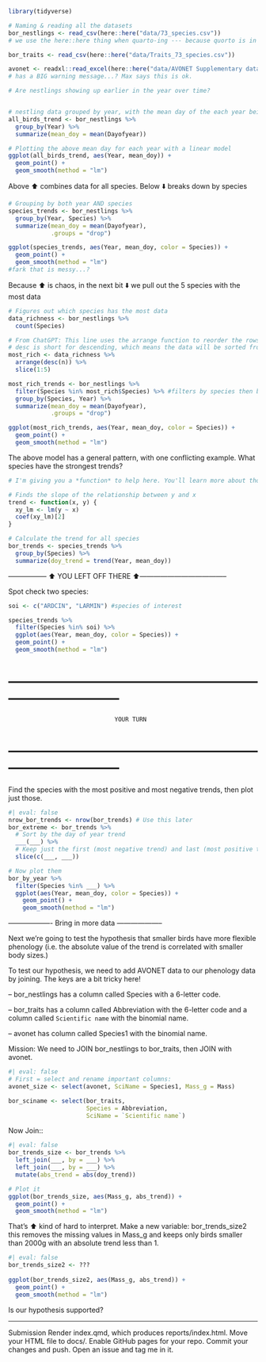 

```r
library(tidyverse)
```

```r
# Naming & reading all the datasets 
bor_nestlings <- read_csv(here::here("data/73_species.csv")) 
# we use the here::here thing when quarto-ing --- because quorto is in reports and data is somewhere else...

bor_traits <- read_csv(here::here("data/Traits_73_species.csv"))  

avonet <- readxl::read_excel(here::here("data/AVONET Supplementary dataset 1.xlsx"), sheet = "AVONET1_BirdLife")
# has a BIG warning message...? Max says this is ok. 

```



```r

# Are nestlings showing up earlier in the year over time?


# nestling data grouped by year, with the mean day of the each year being calculated
all_birds_trend <- bor_nestlings %>% 
  group_by(Year) %>% 
  summarize(mean_doy = mean(Dayofyear))

# Plotting the above mean day for each year with a linear model 
ggplot(all_birds_trend, aes(Year, mean_doy)) + 
  geom_point() +
  geom_smooth(method = "lm")

```


Above ⬆️ combines data for all species. Below ⬇️ breaks down by species

```r
# Grouping by both year AND species
species_trends <- bor_nestlings %>% 
  group_by(Year, Species) %>% 
  summarize(mean_doy = mean(Dayofyear),
            .groups = "drop")

ggplot(species_trends, aes(Year, mean_doy, color = Species)) + 
  geom_point() +
  geom_smooth(method = "lm")
#fark that is messy...? 
```

Because ⬆️ is chaos, in the next bit ⬇️ we pull out the 5 species with the most data

```r
# Figures out which species has the most data
data_richness <- bor_nestlings %>% 
  count(Species)

# From ChatGPT: This line uses the arrange function to reorder the rows of the data frame based on a specific      column. In this case, it is ordering the data frame by the column n in descending order. 
# desc is short for descending, which means the data will be sorted from highest to lowest.
most_rich <- data_richness %>% 
  arrange(desc(n)) %>% 
  slice(1:5)

most_rich_trends <- bor_nestlings %>% 
  filter(Species %in% most_rich$Species) %>% #filters by species then by the species with the most data
  group_by(Species, Year) %>% 
  summarize(mean_doy = mean(Dayofyear), 
            .groups = "drop")

ggplot(most_rich_trends, aes(Year, mean_doy, color = Species)) +
  geom_point() +
  geom_smooth(method = "lm")
```

The above model has a general pattern, with one conflicting example. 
What species have the strongest trends?

```r
# I'm giving you a *function* to help here. You'll learn more about those next week.

# Finds the slope of the relationship between y and x
trend <- function(x, y) {
  xy_lm <- lm(y ~ x)
  coef(xy_lm)[2]
}

# Calculate the trend for all species
bor_trends <- species_trends %>% 
  group_by(Species) %>% 
  summarize(doy_trend = trend(Year, mean_doy))

```

----------------- ⬆️ YOU LEFT OFF THERE ⬆️--------------------------------------

Spot check two species:
```r
soi <- c("ARDCIN", "LARMIN") #species of interest

species_trends %>% 
  filter(Species %in% soi) %>% 
  ggplot(aes(Year, mean_doy, color = Species)) +
  geom_point() +
  geom_smooth(method = "lm")
```


# ------------------------------------------------------------------------------
                                  YOUR TURN
# ------------------------------------------------------------------------------

Find the species with the most positive and most negative trends, then plot just those.

```r
#| eval: false
nrow_bor_trends <- nrow(bor_trends) # Use this later
bor_extreme <- bor_trends %>% 
  # Sort by the day of year trend
  ___(___) %>% 
  # Keep just the first (most negative trend) and last (most positive trend) rows
  slice(c(___, ___))

# Now plot them
bor_by_year %>% 
  filter(Species %in% ___) %>% 
  ggplot(aes(Year, mean_doy, color = Species)) + 
    geom_point() +
    geom_smooth(method = "lm")
```

 ------------------- Bring in more data --------------------
 
Next we’re going to test the hypothesis that smaller birds have more flexible phenology
(i.e. the absolute value of the trend is correlated with smaller body sizes.)

To test our hypothesis, we need to add AVONET data to our phenology data by joining. 
The keys are a bit tricky here!

   -- bor_nestlings has a column called Species with a 6-letter code.
 
   -- bor_traits has a column called Abbreviation with the 6-letter code 
    and a column called `Scientific name` with the binomial name.

   -- avonet has column called Species1 with the binomial name.

Mission: We need to JOIN bor_nestlings to bor_traits, then JOIN with avonet.

```r
#| eval: false
# First = select and rename important columns: 
avonet_size <- select(avonet, SciName = Species1, Mass_g = Mass)

bor_sciname <- select(bor_traits, 
                      Species = Abbreviation, 
                      SciName = `Scientific name`)
```

Now Join:: 
```r
#| eval: false
bor_trends_size <- bor_trends %>% 
  left_join(___, by = ___) %>% 
  left_join(___, by = ___) %>% 
  mutate(abs_trend = abs(doy_trend))

# Plot it
ggplot(bor_trends_size, aes(Mass_g, abs_trend)) +
  geom_point() +
  geom_smooth(method = "lm")

```

That’s  ⬆️ kind of hard to interpret.
Make a new variable: bor_trends_size2
  this removes the missing values in Mass_g and keeps only birds smaller than 2000g 
  with an absolute trend less than 1.
  
  
```r
#| eval: false
bor_trends_size2 <- ???
  
ggplot(bor_trends_size2, aes(Mass_g, abs_trend)) +
  geom_point() +
  geom_smooth(method = "lm")
```

Is our hypothesis supported?

------------
Submission
Render index.qmd, which produces reports/index.html. Move your HTML file to docs/.
Enable GitHub pages for your repo.
Commit your changes and push.
Open an issue and tag me in it.
